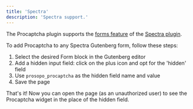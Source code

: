 ```yaml
---
title: 'Spectra'
description: 'Spectra support.'
---
```


The Procaptcha plugin supports the [forms feature](https://wpspectra.com/docs/spectra-forms-block/) of the [Spectra plugin](https://wordpress.org/plugins/ultimate-addons-for-gutenberg/).

To add Procaptcha to any Spectra Gutenberg form, follow these steps:

1. Select the desired Form block in the Gutenberg editor
2. Add a hidden input field: click on the plus icon and opt for the 'hidden' field
3. Use `prosopo_procaptcha` as the hidden field name and value
4. Save the page

That's it! Now you can open the page (as an unauthorized user) to see the Procaptcha widget in the place of the hidden field.

